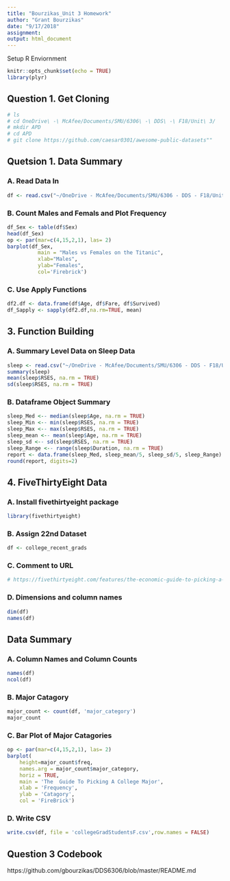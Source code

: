 ```yaml
---
title: "Bourzikas_Unit 3 Homework"
author: "Grant Bourzikas"
date: "9/17/2018"
assignment:
output: html_document
---
```


Setup R Enviornment
```r
knitr::opts_chunk$set(echo = TRUE)
library(plyr)
```

## Question 1.  Get Cloning
```r

# ls
# cd OneDrive\ -\ McAfee/Documents/SMU/6306\ -\ DDS\ -\ F18/Unit\ 3/
# mkdir APD
# cd APD
# git clone https://github.com/caesar0301/awesome-public-datasets""
```

## Quetsion 1.  Data Summary
### A. Read Data In
```r
df <- read.csv("~/OneDrive - McAfee/Documents/SMU/6306 - DDS - F18/Unit 3/awesome-public-datasets/Datasets/titanic.csv")
```

### B. Count Males and Femals and Plot Frequency
```r
df_Sex <- table(df$Sex)
head(df_Sex)
op <- par(mar=c(4,15,2,1), las= 2)
barplot(df_Sex,
          main = "Males vs Females on the Titanic", 
          xlab="Males", 
          ylab="Females", 
          col='Firebrick')
```

### C. Use Apply Functions
```r
df2.df <- data.frame(df$Age, df$Fare, df$Survived)
df_Sapply <- sapply(df2.df,na.rm=TRUE, mean)
```

## 3.	Function Building 
### A. Summary Level Data on Sleep Data
```r
sleep <- read.csv("~/OneDrive - McAfee/Documents/SMU/6306 - DDS - F18/Unit 3/APD/sleep_data_01.csv")
summary(sleep)
mean(sleep$RSES, na.rm = TRUE)
sd(sleep$RSES, na.rm = TRUE)

```

### B. Dataframe Object Summary
```r
sleep_Med <-- median(sleep$Age, na.rm = TRUE)
sleep_Min <-- min(sleep$RSES, na.rm = TRUE)
sleep_Max <-- max(sleep$RSES, na.rm = TRUE)
sleep_mean <-- mean(sleep$Age, na.rm = TRUE)
sleep_sd <-- sd(sleep$RSES, na.rm = TRUE)
sleep_Range <-- range(sleep$Duration, na.rm = TRUE)
report <- data.frame(sleep_Med, sleep_mean/5, sleep_sd/5, sleep_Range)
round(report, digits=2)

```

## 4.	FiveThirtyEight Data
### A. Install fivethirtyeight package
```r
library(fivethirtyeight)
```

### B. Assign 22nd Dataset
```r
df <- college_recent_grads
```

### C. Comment to URL
```r
# https://fivethirtyeight.com/features/the-economic-guide-to-picking-a-college-major/
```

### D. Dimensions and column names
```r
dim(df)
names(df)
```


## Data Summary
### A. Column Names and Column Counts
```r
names(df)
ncol(df)
```

### B. Major Catagory
```r
major_count <- count(df, 'major_category')
major_count
```

### C. Bar Plot of Major Catagories
```r
op <- par(mar=c(4,15,2,1), las= 2)
barplot(
    height=major_count$freq,
    names.arg = major_count$major_category,
    horiz = TRUE,
    main = 'The  Guide To Picking A College Major',
    xlab = 'Frequency',
    ylab = 'Catagory',
    col = 'FireBrick')

```

### D. Write CSV
```r
write.csv(df, file = 'collegeGradStudentsF.csv',row.names = FALSE)
```

## Question 3 Codebook
https://github.com/gbourzikas/DDS6306/blob/master/README.md
